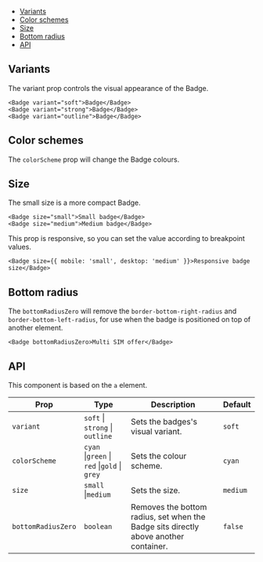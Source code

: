 


<Meta title="Components / Badge" />

<DocsHeader
  componentName="Badge"
  figmaLink="https://www.figma.com/design/4FFYTLWJ2hQpj36JplQQUw/UW-Web-UI?node-id=904-9379"
  stories={Stories}
/>

<Canvas of={Stories.Workshop} sourceState="none" />

- [Variants](#variants)
- [Color schemes](#color-schemes)
- [Size](#size)
- [Bottom radius](#bottom-radius)
- [API](#api)

## Variants

The variant prop controls the visual appearance of the Badge.

<Canvas of={Stories.Variants} />

```tsx
<Badge variant="soft">Badge</Badge>
<Badge variant="strong">Badge</Badge>
<Badge variant="outline">Badge</Badge>
```

## Color schemes

The `colorScheme` prop will change the Badge colours.

<Canvas of={Stories.ColorSchemes} />

## Size

The small size is a more compact Badge.

```tsx
<Badge size="small">Small badge</Badge>
<Badge size="medium">Medium badge</Badge>
```

This prop is responsive, so you can set the value according to breakpoint values.

```tsx
<Badge size={{ mobile: 'small', desktop: 'medium' }}>Responsive badge size</Badge>
```

<Canvas of={Stories.ResponsiveSize} />

## Bottom radius

The `bottomRadiusZero` will remove the `border-bottom-right-radius` and `border-bottom-left-radius`, for use when the badge is positioned on top of another element.

```tsx
<Badge bottomRadiusZero>Multi SIM offer</Badge>
```

<Canvas of={Stories.BottomRadiusZero} />

## API

This component is based on the `a` element.

| Prop               | Type                                         | Description                                                                          | Default  |
| ------------------ | -------------------------------------------- | ------------------------------------------------------------------------------------ | -------- |
| `variant`          | `soft` \| `strong` \| `outline`              | Sets the badges's visual variant.                                                    | `soft`   |
| `colorScheme`      | `cyan` \|`green` \| `red` \|`gold` \| `grey` | Sets the colour scheme.                                                              | `cyan`   |
| `size`             | `small` \|`medium`                           | Sets the size.                                                                       | `medium` |
| `bottomRadiusZero` | `boolean`                                    | Removes the bottom radius, set when the Badge sits directly above another container. | `false`  |
